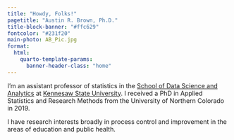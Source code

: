 ```yaml
---
title: "Howdy, Folks!"
pagetitle: "Austin R. Brown, Ph.D."
title-block-banner: "#ffc629"
fontcolor: "#231f20"
main-photo: AB_Pic.jpg
format:
  html:
    quarto-template-params:
      banner-header-class: "home"
---
```


I'm an assistant professor of statistics in the [School of Data Science and Analytics](https://www.kennesaw.edu/ccse/academics/data-science-analytics/) at [Kennesaw State University](https://www.kennesaw.edu). I received a PhD in Applied Statistics and Research Methods from the University of Northern Colorado in 2019.  

I have research interests broadly in process control and improvement in the areas of education and public health.
